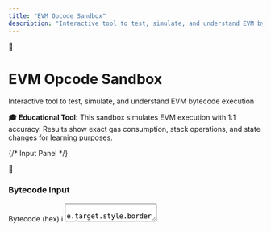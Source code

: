 ```yaml
---
title: "EVM Opcode Sandbox"
description: "Interactive tool to test, simulate, and understand EVM bytecode execution with real-time results and gas calculations."
---
```



<div style={{ maxWidth: '100%' }}>

<div style={{
  background: 'linear-gradient(135deg, #f8fafc 0%, #e2e8f0 100%)',
  border: '1px solid #cbd5e1',
  borderRadius: '1rem',
  padding: '2rem',
  marginBottom: '2rem',
  boxShadow: '0 4px 6px -1px rgba(0, 0, 0, 0.1)'
}}>
  <div style={{
    display: 'flex',
    alignItems: 'center',
    gap: '1rem',
    marginBottom: '1rem'
  }}>
    <div style={{
      background: 'linear-gradient(135deg, #4B47CA 0%, #6366f1 100%)',
      borderRadius: '0.75rem',
      padding: '0.75rem',
      color: 'white',
      fontSize: '1.5rem'
    }}>
      🔬
    </div>
    <div>
      <h1 style={{
        margin: '0',
        fontSize: '2rem',
        fontWeight: '700',
        background: 'linear-gradient(135deg, #4B47CA 0%, #6366f1 100%)',
        WebkitBackgroundClip: 'text',
        WebkitTextFillColor: 'transparent',
        backgroundClip: 'text'
      }}>
        EVM Opcode Sandbox
      </h1>
      <p style={{
        margin: '0.5rem 0 0 0',
        color: '#64748b',
        fontSize: '1.1rem'
      }}>
        Interactive tool to test, simulate, and understand EVM bytecode execution
      </p>
    </div>
  </div>

  <div style={{
    background: '#fef3c7',
    border: '1px solid #f59e0b',
    borderRadius: '0.5rem',
    padding: '1rem',
    fontSize: '0.9rem'
  }}>
    <strong>🎓 Educational Tool:</strong> This sandbox simulates EVM execution with 1:1 accuracy.
    Results show exact gas consumption, stack operations, and state changes for learning purposes.
  </div>
</div>

<div style={{
  display: 'grid',
  gridTemplateColumns: '1fr 1fr',
  gap: '2rem',
  marginBottom: '2rem'
}}>

{/* Input Panel */}
<div style={{
  background: '#ffffff',
  border: '1px solid #e2e8f0',
  borderRadius: '1rem',
  padding: '1.5rem',
  boxShadow: '0 1px 3px rgba(0, 0, 0, 0.1)'
}}>
  <div style={{
    display: 'flex',
    alignItems: 'center',
    gap: '0.75rem',
    marginBottom: '1.5rem',
    paddingBottom: '1rem',
    borderBottom: '2px solid #f1f5f9'
  }}>
    <div style={{
      background: 'linear-gradient(135deg, #22c55e 0%, #16a34a 100%)',
      borderRadius: '0.5rem',
      padding: '0.5rem',
      color: 'white',
      fontSize: '1.25rem'
    }}>
      📝
    </div>
    <h3 style={{
      margin: '0',
      fontSize: '1.25rem',
      fontWeight: '600',
      color: '#1e293b'
    }}>
      Bytecode Input
    </h3>
  </div>

  <div style={{ marginBottom: '1.25rem' }}>
    <label style={{
      display: 'block',
      marginBottom: '0.5rem',
      fontWeight: '600',
      color: '#374151',
      fontSize: '0.9rem'
    }}>
      <span title="Enter raw EVM bytecode in hexadecimal format">
        Bytecode (hex) ℹ️
      </span>
    </label>
    <textarea
      id="bytecode-input"
      placeholder="Enter bytecode... e.g., 6001600201600055"
      title="Raw EVM bytecode in hexadecimal format. Each pair of hex digits represents one byte/opcode."
      style={{
        width: '100%',
        height: '100px',
        padding: '0.75rem',
        border: '2px solid #e2e8f0',
        borderRadius: '0.75rem',
        fontFamily: '"JetBrains Mono", "Fira Code", monospace',
        fontSize: '0.875rem',
        resize: 'vertical',
        transition: 'border-color 0.2s ease',
        outline: 'none'
      }}
      onFocus={(e) => e.target.style.borderColor = '#4B47CA'}
      onBlur={(e) => e.target.style.borderColor = '#e2e8f0'}
    />
  </div>

  <div style={{ marginBottom: '1.25rem' }}>
    <label style={{
      display: 'block',
      marginBottom: '0.5rem',
      fontWeight: '600',
      color: '#374151',
      fontSize: '0.9rem'
    }}>
      <span title="Optional transaction input data">
        Call Data (hex) ℹ️
      </span>
    </label>
    <input
      id="calldata-input"
      type="text"
      placeholder="Optional call data... e.g., 0x1234abcd"
      title="Transaction input data that would be available via CALLDATALOAD opcodes"
      style={{
        width: '100%',
        padding: '0.75rem',
        border: '2px solid #e2e8f0',
        borderRadius: '0.75rem',
        fontFamily: '"JetBrains Mono", "Fira Code", monospace',
        fontSize: '0.875rem',
        transition: 'border-color 0.2s ease',
        outline: 'none'
      }}
      onFocus={(e) => e.target.style.borderColor = '#4B47CA'}
      onBlur={(e) => e.target.style.borderColor = '#e2e8f0'}
    />
  </div>

  <div style={{ marginBottom: '1.5rem' }}>
    <label style={{
      display: 'block',
      marginBottom: '0.5rem',
      fontWeight: '600',
      color: '#374151',
      fontSize: '0.9rem'
    }}>
      <span title="Maximum gas available for execution">
        Gas Limit ℹ️
      </span>
    </label>
    <input
      id="gas-input"
      type="number"
      defaultValue="1000000"
      min="1"
      title="Maximum amount of gas that can be consumed during execution"
      style={{
        width: '100%',
        padding: '0.75rem',
        border: '2px solid #e2e8f0',
        borderRadius: '0.75rem',
        fontSize: '0.875rem',
        transition: 'border-color 0.2s ease',
        outline: 'none'
      }}
      onFocus={(e) => e.target.style.borderColor = '#4B47CA'}
      onBlur={(e) => e.target.style.borderColor = '#e2e8f0'}
    />
  </div>

  <button
    id="execute-btn"
    title="Execute the bytecode and see step-by-step results"
    style={{
      width: '100%',
      background: 'linear-gradient(135deg, #4B47CA 0%, #6366f1 100%)',
      color: 'white',
      padding: '1rem 1.5rem',
      border: 'none',
      borderRadius: '0.75rem',
      fontWeight: '600',
      cursor: 'pointer',
      fontSize: '1rem',
      transition: 'all 0.2s ease',
      boxShadow: '0 2px 4px rgba(75, 71, 202, 0.2)'
    }}
    onMouseOver={(e) => {
      e.target.style.transform = 'translateY(-1px)';
      e.target.style.boxShadow = '0 4px 12px rgba(75, 71, 202, 0.3)';
    }}
    onMouseOut={(e) => {
      e.target.style.transform = 'translateY(0)';
      e.target.style.boxShadow = '0 2px 4px rgba(75, 71, 202, 0.2)';
    }}
  >
    🚀 Execute Bytecode
  </button>

  <details style={{
    background: '#f8fafc',
    padding: '1rem',
    borderRadius: '0.75rem',
    marginTop: '1rem',
    border: '1px solid #e2e8f0'
  }}>
    <summary style={{
      cursor: 'pointer',
      fontWeight: '600',
      color: '#374151',
      padding: '0.5rem',
      borderRadius: '0.5rem'
    }}>
      📚 Quick Examples
    </summary>
    <div style={{ marginTop: '1rem', fontSize: '0.875rem' }}>
      <div style={{ marginBottom: '1rem' }}>
        <div style={{ fontWeight: '600', color: '#374151', marginBottom: '0.25rem' }}>Simple Addition:</div>
        <code
          style={{
            display: 'block',
            background: '#1e293b',
            color: '#f1f5f9',
            padding: '0.5rem',
            borderRadius: '0.375rem',
            marginBottom: '0.25rem',
            cursor: 'pointer',
            fontSize: '0.8rem'
          }}
          onClick={(e) => {
            document.getElementById('bytecode-input').value = e.target.textContent;
            navigator.clipboard.writeText(e.target.textContent);
          }}
          title="Click to copy to input field"
        >
          6001600201600055
        </code>
        <div style={{ color: '#6b7280', fontSize: '0.75rem' }}>
          PUSH1 1, PUSH1 2, ADD, PUSH1 0, SSTORE
        </div>
      </div>

      <div style={{ marginBottom: '1rem' }}>
        <div style={{ fontWeight: '600', color: '#374151', marginBottom: '0.25rem' }}>Memory Store:</div>
        <code
          style={{
            display: 'block',
            background: '#1e293b',
            color: '#f1f5f9',
            padding: '0.5rem',
            borderRadius: '0.375rem',
            marginBottom: '0.25rem',
            cursor: 'pointer',
            fontSize: '0.8rem'
          }}
          onClick={(e) => {
            document.getElementById('bytecode-input').value = e.target.textContent;
            navigator.clipboard.writeText(e.target.textContent);
          }}
          title="Click to copy to input field"
        >
          600a600052
        </code>
        <div style={{ color: '#6b7280', fontSize: '0.75rem' }}>
          PUSH1 10, PUSH1 0, MSTORE
        </div>
      </div>

      <div>
        <div style={{ fontWeight: '600', color: '#374151', marginBottom: '0.25rem' }}>Conditional Jump:</div>
        <code
          style={{
            display: 'block',
            background: '#1e293b',
            color: '#f1f5f9',
            padding: '0.5rem',
            borderRadius: '0.375rem',
            marginBottom: '0.25rem',
            cursor: 'pointer',
            fontSize: '0.8rem'
          }}
          onClick={(e) => {
            document.getElementById('bytecode-input').value = e.target.textContent;
            navigator.clipboard.writeText(e.target.textContent);
          }}
          title="Click to copy to input field"
        >
          600160010760085750
        </code>
        <div style={{ color: '#6b7280', fontSize: '0.75rem' }}>
          PUSH1 1, PUSH1 1, EQ, PUSH1 8, JUMPI, POP
        </div>
      </div>
    </div>
  </details>
</div>

{/* Output Panel */}
<div style={{
  background: '#ffffff',
  border: '1px solid #e2e8f0',
  borderRadius: '1rem',
  padding: '1.5rem',
  boxShadow: '0 1px 3px rgba(0, 0, 0, 0.1)'
}}>
  <div style={{
    display: 'flex',
    alignItems: 'center',
    gap: '0.75rem',
    marginBottom: '1.5rem',
    paddingBottom: '1rem',
    borderBottom: '2px solid #f1f5f9'
  }}>
    <div style={{
      background: 'linear-gradient(135deg, #f59e0b 0%, #d97706 100%)',
      borderRadius: '0.5rem',
      padding: '0.5rem',
      color: 'white',
      fontSize: '1.25rem'
    }}>
      ⚡
    </div>
    <h3 style={{
      margin: '0',
      fontSize: '1.25rem',
      fontWeight: '600',
      color: '#1e293b'
    }}>
      Execution Results
    </h3>
  </div>

  <div
    id="execution-output"
    style={{
      background: 'linear-gradient(135deg, #1e293b 0%, #334155 100%)',
      color: '#f1f5f9',
      padding: '1.5rem',
      borderRadius: '0.75rem',
      fontFamily: '"JetBrains Mono", "Fira Code", monospace',
      fontSize: '0.8rem',
      lineHeight: '1.6',
      minHeight: '400px',
      maxHeight: '500px',
      overflow: 'auto',
      border: '1px solid #475569',
      whiteSpace: 'pre-wrap',
      wordBreak: 'break-all'
    }}
  >
    <div style={{ color: '#94a3b8', textAlign: 'center', paddingTop: '2rem' }}>
      <div style={{ fontSize: '2rem', marginBottom: '1rem' }}>🔧</div>
      <div>Ready to execute bytecode...</div>
      <br />
      <div style={{ fontSize: '0.75rem', lineHeight: '1.8' }}>
        This simulator will show:
        <br />• Step-by-step execution trace
        <br />• Stack state changes
        <br />• Memory operations
        <br />• Storage updates
        <br />• Gas consumption
        <br />• Final result or error
      </div>
    </div>
  </div>
</div>

</div>

<div style={{
  display: 'grid',
  gridTemplateColumns: 'repeat(auto-fit, minmax(250px, 1fr))',
  gap: '1.5rem',
  marginBottom: '2rem'
}}>

<div style={{
  background: 'linear-gradient(135deg, #dbeafe 0%, #bfdbfe 100%)',
  padding: '1.5rem',
  borderRadius: '1rem',
  border: '1px solid #3b82f6',
  boxShadow: '0 1px 3px rgba(59, 130, 246, 0.1)'
}}>
  <h4 style={{
    margin: '0 0 1rem 0',
    color: '#1e40af',
    fontSize: '1.1rem',
    fontWeight: '600',
    display: 'flex',
    alignItems: 'center',
    gap: '0.5rem'
  }}>
    🧮 Arithmetic (0x01-0x0b)
  </h4>
  <div style={{ fontSize: '0.85rem', color: '#1e40af', lineHeight: '1.6' }}>
    <div><code>01</code> ADD</div>
    <div><code>02</code> MUL</div>
    <div><code>03</code> SUB</div>
    <div><code>04</code> DIV</div>
    <div><code>06</code> MOD</div>
    <div><code>08</code> ADDMOD</div>
    <div><code>09</code> MULMOD</div>
    <div><code>0a</code> EXP</div>
  </div>
</div>

<div style={{
  background: 'linear-gradient(135deg, #dcfce7 0%, #bbf7d0 100%)',
  padding: '1.5rem',
  borderRadius: '1rem',
  border: '1px solid #22c55e',
  boxShadow: '0 1px 3px rgba(34, 197, 94, 0.1)'
}}>
  <h4 style={{
    margin: '0 0 1rem 0',
    color: '#15803d',
    fontSize: '1.1rem',
    fontWeight: '600',
    display: 'flex',
    alignItems: 'center',
    gap: '0.5rem'
  }}>
    ⚖️ Comparison (0x10-0x1d)
  </h4>
  <div style={{ fontSize: '0.85rem', color: '#15803d', lineHeight: '1.6' }}>
    <div><code>10</code> LT</div>
    <div><code>11</code> GT</div>
    <div><code>12</code> SLT</div>
    <div><code>13</code> SGT</div>
    <div><code>14</code> EQ</div>
    <div><code>15</code> ISZERO</div>
    <div><code>16</code> AND</div>
    <div><code>17</code> OR</div>
    <div><code>18</code> XOR</div>
    <div><code>19</code> NOT</div>
  </div>
</div>

<div style={{
  background: 'linear-gradient(135deg, #fefce8 0%, #fef3c7 100%)',
  padding: '1.5rem',
  borderRadius: '1rem',
  border: '1px solid #eab308',
  boxShadow: '0 1px 3px rgba(234, 179, 8, 0.1)'
}}>
  <h4 style={{
    margin: '0 0 1rem 0',
    color: '#a16207',
    fontSize: '1.1rem',
    fontWeight: '600',
    display: 'flex',
    alignItems: 'center',
    gap: '0.5rem'
  }}>
    📚 Stack Ops (0x50-0x5f)
  </h4>
  <div style={{ fontSize: '0.85rem', color: '#a16207', lineHeight: '1.6' }}>
    <div><code>50</code> POP</div>
    <div><code>51</code> MLOAD</div>
    <div><code>52</code> MSTORE</div>
    <div><code>53</code> MSTORE8</div>
    <div><code>54</code> SLOAD</div>
    <div><code>55</code> SSTORE</div>
    <div><code>56</code> JUMP</div>
    <div><code>57</code> JUMPI</div>
  </div>
</div>

<div style={{
  background: 'linear-gradient(135deg, #fdf2f8 0%, #fce7f3 100%)',
  padding: '1.5rem',
  borderRadius: '1rem',
  border: '1px solid #ec4899',
  boxShadow: '0 1px 3px rgba(236, 72, 153, 0.1)'
}}>
  <h4 style={{
    margin: '0 0 1rem 0',
    color: '#be185d',
    fontSize: '1.1rem',
    fontWeight: '600',
    display: 'flex',
    alignItems: 'center',
    gap: '0.5rem'
  }}>
    📦 Push Ops (0x60-0x7f)
  </h4>
  <div style={{ fontSize: '0.85rem', color: '#be185d', lineHeight: '1.6' }}>
    <div><code>60</code> PUSH1</div>
    <div><code>61</code> PUSH2</div>
    <div><code>62</code> PUSH3</div>
    <div>...</div>
    <div><code>7f</code> PUSH32</div>
  </div>
</div>

</div>

## Understanding Execution Results

<div style={{
  display: 'grid',
  gridTemplateColumns: 'repeat(auto-fit, minmax(300px, 1fr))',
  gap: '1.5rem',
  marginBottom: '2rem'
}}>

<div style={{
  background: '#f8fafc',
  padding: '1.5rem',
  borderRadius: '1rem',
  border: '1px solid #e2e8f0'
}}>
  <h4 style={{ margin: '0 0 1rem 0', color: '#1f2937', display: 'flex', alignItems: 'center', gap: '0.5rem' }}>
    📊 Execution Summary
  </h4>
  <ul style={{ margin: '0', paddingLeft: '1.5rem', color: '#374151', lineHeight: '1.8' }}>
    <li><strong>Gas Used:</strong> Total gas consumed</li>
    <li><strong>Stack Size:</strong> Remaining stack items</li>
    <li><strong>Storage Entries:</strong> Modified storage slots</li>
    <li><strong>Status:</strong> Success or error details</li>
  </ul>
</div>

<div style={{
  background: '#f8fafc',
  padding: '1.5rem',
  borderRadius: '1rem',
  border: '1px solid #e2e8f0'
}}>
  <h4 style={{ margin: '0 0 1rem 0', color: '#1f2937', display: 'flex', alignItems: 'center', gap: '0.5rem' }}>
    🔍 Step-by-Step Trace
  </h4>
  <ul style={{ margin: '0', paddingLeft: '1.5rem', color: '#374151', lineHeight: '1.8' }}>
    <li><strong>PC:</strong> Program counter position</li>
    <li><strong>Opcode:</strong> Executed instruction</li>
    <li><strong>Gas Cost:</strong> Gas consumed per step</li>
    <li><strong>Stack Changes:</strong> Before/after states</li>
  </ul>
</div>

<div style={{
  background: '#f8fafc',
  padding: '1.5rem',
  borderRadius: '1rem',
  border: '1px solid #e2e8f0'
}}>
  <h4 style={{ margin: '0 0 1rem 0', color: '#1f2937', display: 'flex', alignItems: 'center', gap: '0.5rem' }}>
    📦 Final State
  </h4>
  <ul style={{ margin: '0', paddingLeft: '1.5rem', color: '#374151', lineHeight: '1.8' }}>
    <li><strong>Stack:</strong> Remaining values</li>
    <li><strong>Storage:</strong> Persistent data</li>
    <li><strong>Memory:</strong> Temporary data</li>
    <li><strong>Return Data:</strong> Function output</li>
  </ul>
</div>

</div>

<Card title="🔗 Related Developer Tools" icon="wrench">
  Explore other development resources:

  **Interactive Tools**
  - [Foundry for Testing](/docs/evm/developers/tooling-and-resources/foundry-guide) - Advanced testing framework
  - [Contract Wizard](/docs/evm/developers/tooling-and-resources/contract-wizard) - Generate standard contracts

  **Advanced Features**
  - [Precompiled Contracts](/docs/evm/developers/precompiles) - Access Cosmos SDK from Solidity
  - [Cross-Chain Patterns](/docs/evm/developers/advanced) - Build hybrid applications
</Card>

<PageFeedback />

</div>

<script>
{`
class EVMSimulator {
  constructor() {
    this.reset(1000000);
  }

  reset(gasLimit, calldata = []) {
    this.stack = [];
    this.memory = new Array(1024).fill(0);
    this.storage = {};
    this.pc = 0;
    this.gas = gasLimit;
    this.gasUsed = 0;
    this.logs = [];
    this.calldata = calldata;
    this.halted = false;
    this.returnData = null;
    this.error = null;
  }

  consumeGas(amount) {
    if (this.gas < amount) {
      throw new Error(\`Out of gas: needed \${amount}, have \${this.gas}\`);
    }
    this.gas -= amount;
    this.gasUsed += amount;
  }

  pushStack(value) {
    if (this.stack.length >= 1024) {
      throw new Error('Stack overflow');
    }
    this.stack.push(BigInt(value) & ((1n << 256n) - 1n));
  }

  popStack() {
    if (this.stack.length === 0) {
      throw new Error('Stack underflow');
    }
    return this.stack.pop();
  }

  memoryExpand(offset, size) {
    const needed = offset + size;
    if (needed > this.memory.length) {
      const newSize = Math.ceil(needed / 32) * 32;
      const expansion = newSize - this.memory.length;
      this.consumeGas(Math.floor(expansion / 32) * 3);
      this.memory = this.memory.concat(new Array(newSize - this.memory.length).fill(0));
    }
  }

  loadMemory(offset, size) {
    this.memoryExpand(offset, size);
    return this.memory.slice(offset, offset + size);
  }

  storeMemory(offset, data) {
    this.memoryExpand(offset, data.length);
    for (let i = 0; i < data.length; i++) {
      this.memory[offset + i] = data[i] & 0xff;
    }
  }

  executeOpcode(opcode, bytecode) {
    this.consumeGas(3);

    switch (opcode) {
      case 0x00: // STOP
        this.halted = true;
        break;

      case 0x01: // ADD
        {
          const a = this.popStack();
          const b = this.popStack();
          this.pushStack((a + b) & ((1n << 256n) - 1n));
        }
        break;

      case 0x02: // MUL
        {
          const a = this.popStack();
          const b = this.popStack();
          this.pushStack((a * b) & ((1n << 256n) - 1n));
        }
        break;

      case 0x03: // SUB
        {
          const a = this.popStack();
          const b = this.popStack();
          this.pushStack((a - b) & ((1n << 256n) - 1n));
        }
        break;

      case 0x04: // DIV
        {
          const a = this.popStack();
          const b = this.popStack();
          if (b === 0n) {
            this.pushStack(0n);
          } else {
            this.pushStack(a / b);
          }
        }
        break;

      case 0x06: // MOD
        {
          const a = this.popStack();
          const b = this.popStack();
          if (b === 0n) {
            this.pushStack(0n);
          } else {
            this.pushStack(a % b);
          }
        }
        break;

      case 0x10: // LT
        {
          const a = this.popStack();
          const b = this.popStack();
          this.pushStack(a < b ? 1n : 0n);
        }
        break;

      case 0x11: // GT
        {
          const a = this.popStack();
          const b = this.popStack();
          this.pushStack(a > b ? 1n : 0n);
        }
        break;

      case 0x14: // EQ
        {
          const a = this.popStack();
          const b = this.popStack();
          this.pushStack(a === b ? 1n : 0n);
        }
        break;

      case 0x15: // ISZERO
        {
          const a = this.popStack();
          this.pushStack(a === 0n ? 1n : 0n);
        }
        break;

      case 0x16: // AND
        {
          const a = this.popStack();
          const b = this.popStack();
          this.pushStack(a & b);
        }
        break;

      case 0x17: // OR
        {
          const a = this.popStack();
          const b = this.popStack();
          this.pushStack(a | b);
        }
        break;

      case 0x18: // XOR
        {
          const a = this.popStack();
          const b = this.popStack();
          this.pushStack(a ^ b);
        }
        break;

      case 0x19: // NOT
        {
          const a = this.popStack();
          this.pushStack(~a & ((1n << 256n) - 1n));
        }
        break;

      case 0x50: // POP
        this.popStack();
        break;

      case 0x51: // MLOAD
        {
          const offset = Number(this.popStack());
          this.consumeGas(3);
          const data = this.loadMemory(offset, 32);
          let value = 0n;
          for (let i = 0; i < 32; i++) {
            value = (value << 8n) + BigInt(data[i] || 0);
          }
          this.pushStack(value);
        }
        break;

      case 0x52: // MSTORE
        {
          const offset = Number(this.popStack());
          const value = this.popStack();
          this.consumeGas(3);
          const data = [];
          for (let i = 31; i >= 0; i--) {
            data.push(Number((value >> BigInt(i * 8)) & 0xffn));
          }
          this.storeMemory(offset, data);
        }
        break;

      case 0x54: // SLOAD
        {
          const key = this.popStack().toString();
          this.consumeGas(800);
          this.pushStack(BigInt(this.storage[key] || 0));
        }
        break;

      case 0x55: // SSTORE
        {
          const key = this.popStack().toString();
          const value = this.popStack();
          this.consumeGas(20000);
          this.storage[key] = value.toString();
        }
        break;

      case 0x56: // JUMP
        {
          const dest = Number(this.popStack());
          if (dest >= bytecode.length || bytecode[dest] !== 0x5b) {
            throw new Error(\`Invalid jump destination: \${dest}\`);
          }
          this.pc = dest;
          return;
        }

      case 0x57: // JUMPI
        {
          const dest = Number(this.popStack());
          const condition = this.popStack();
          if (condition !== 0n) {
            if (dest >= bytecode.length || bytecode[dest] !== 0x5b) {
              throw new Error(\`Invalid jump destination: \${dest}\`);
            }
            this.pc = dest;
            return;
          }
        }
        break;

      case 0x5b: // JUMPDEST
        break;

      default:
        if (opcode >= 0x60 && opcode <= 0x7f) {
          const size = opcode - 0x5f;
          let value = 0n;
          for (let i = 0; i < size; i++) {
            this.pc++;
            if (this.pc >= bytecode.length) {
              throw new Error('Unexpected end of bytecode');
            }
            value = (value << 8n) + BigInt(bytecode[this.pc]);
          }
          this.pushStack(value);
        } else {
          throw new Error(\`Unknown opcode: 0x\${opcode.toString(16).padStart(2, '0')}\`);
        }
    }

    this.pc++;
  }

  run(bytecode, maxSteps = 1000) {
    const trace = [];
    let steps = 0;

    try {
      while (!this.halted && this.pc < bytecode.length && steps < maxSteps) {
        const opcode = bytecode[this.pc];
        const stackBefore = [...this.stack];
        const pcBefore = this.pc;
        const gasBefore = this.gas;

        const opcodeName = this.getOpcodeName(opcode);

        this.executeOpcode(opcode, bytecode);

        trace.push({
          step: steps,
          pc: pcBefore,
          opcode: \`0x\${opcode.toString(16).padStart(2, '0')}\`,
          opcodeName,
          stackBefore,
          stackAfter: [...this.stack],
          gasUsed: gasBefore - this.gas,
          totalGasUsed: this.gasUsed
        });

        steps++;
      }

      if (steps >= maxSteps) {
        throw new Error('Execution exceeded maximum steps');
      }

    } catch (error) {
      this.error = error.message;
      trace.push({
        step: steps,
        pc: this.pc,
        error: error.message
      });
    }

    return trace;
  }

  getOpcodeName(opcode) {
    const opcodeNames = {
      0x00: 'STOP', 0x01: 'ADD', 0x02: 'MUL', 0x03: 'SUB', 0x04: 'DIV',
      0x06: 'MOD', 0x08: 'ADDMOD', 0x09: 'MULMOD', 0x0a: 'EXP',
      0x10: 'LT', 0x11: 'GT', 0x12: 'SLT', 0x13: 'SGT', 0x14: 'EQ',
      0x15: 'ISZERO', 0x16: 'AND', 0x17: 'OR', 0x18: 'XOR', 0x19: 'NOT',
      0x50: 'POP', 0x51: 'MLOAD', 0x52: 'MSTORE', 0x53: 'MSTORE8',
      0x54: 'SLOAD', 0x55: 'SSTORE', 0x56: 'JUMP', 0x57: 'JUMPI',
      0x5b: 'JUMPDEST'
    };

    if (opcodeNames[opcode]) {
      return opcodeNames[opcode];
    } else if (opcode >= 0x60 && opcode <= 0x7f) {
      return \`PUSH\${opcode - 0x5f}\`;
    } else {
      return 'UNKNOWN';
    }
  }
}

let evm = new EVMSimulator();

function executeOpcode() {
  const bytecodeInput = document.getElementById('bytecode-input').value.trim();
  const calldataInput = document.getElementById('calldata-input').value.trim();
  const gasInput = parseInt(document.getElementById('gas-input').value);
  const output = document.getElementById('execution-output');

  try {
    const cleanBytecode = bytecodeInput.replace(/0x/gi, '').replace(/\\s/g, '');
    if (!/^[0-9a-f]*$/i.test(cleanBytecode)) {
      throw new Error('Invalid bytecode format');
    }

    const bytecode = [];
    for (let i = 0; i < cleanBytecode.length; i += 2) {
      bytecode.push(parseInt(cleanBytecode.substr(i, 2), 16));
    }

    let calldata = [];
    if (calldataInput) {
      const cleanCalldata = calldataInput.replace(/0x/gi, '').replace(/\\s/g, '');
      for (let i = 0; i < cleanCalldata.length; i += 2) {
        calldata.push(parseInt(cleanCalldata.substr(i, 2), 16));
      }
    }

    evm.reset(gasInput, calldata);
    const trace = evm.run(bytecode);

    let result = \`📊 EXECUTION SUMMARY\\n\`;
    result += \`\${'═'.repeat(50)}\\n\`;
    result += \`Gas Used: \${evm.gasUsed.toLocaleString()} / \${gasInput.toLocaleString()}\\n\`;
    result += \`Final Stack Size: \${evm.stack.length}\\n\`;
    result += \`Storage Entries: \${Object.keys(evm.storage).length}\\n\`;

    if (evm.error) {
      result += \`Status: ❌ ERROR\\n\`;
      result += \`Error: \${evm.error}\\n\`;
    } else {
      result += \`Status: ✅ SUCCESS\\n\`;
    }

    result += \`\\n🔍 EXECUTION TRACE\\n\`;
    result += \`\${'═'.repeat(50)}\\n\`;

    trace.forEach(step => {
      if (step.error) {
        result += \`Step \${step.step.toString().padStart(2)}: ❌ \${step.error}\\n\`;
        return;
      }

      result += \`Step \${step.step.toString().padStart(2)}: \`;
      result += \`PC=\${step.pc.toString().padStart(3)} \`;
      result += \`\${step.opcode} \${step.opcodeName.padEnd(8)} \`;
      result += \`Gas=\${step.gasUsed.toString().padStart(5)}\\n\`;

      if (step.stackBefore.length !== step.stackAfter.length ||
          !step.stackBefore.every((val, i) => val === step.stackAfter[i])) {
        const beforeTop3 = step.stackBefore.slice(-3).reverse();
        const afterTop3 = step.stackAfter.slice(-3).reverse();
        result += \`      Stack: [\${beforeTop3.map(v => '0x' + v.toString(16).padStart(4, '0')).join(', ')}]\\n\`;
        result += \`          -> [\${afterTop3.map(v => '0x' + v.toString(16).padStart(4, '0')).join(', ')}]\\n\`;
      }
    });

    result += \`\\n📦 FINAL STATE\\n\`;
    result += \`\${'═'.repeat(30)}\\n\`;

    if (evm.stack.length > 0) {
      result += \`Stack (top 5):\\n\`;
      evm.stack.slice(-5).reverse().forEach((value, i) => {
        result += \`  [\${evm.stack.length - 1 - i}]: 0x\${value.toString(16).padStart(8, '0')}\\n\`;
      });
    } else {
      result += \`Stack: Empty\\n\`;
    }

    if (Object.keys(evm.storage).length > 0) {
      result += \`\\nStorage:\\n\`;
      Object.entries(evm.storage).forEach(([key, value]) => {
        result += \`  [\${key}]: \${value}\\n\`;
      });
    } else {
      result += \`\\nStorage: Empty\\n\`;
    }

    output.textContent = result;

  } catch (error) {
    output.textContent = \`❌ ERROR: \${error.message}\`;
  }
}

document.addEventListener('DOMContentLoaded', function() {
  const executeBtn = document.getElementById('execute-btn');
  if (executeBtn) {
    executeBtn.addEventListener('click', executeOpcode);
  }

  const inputs = ['bytecode-input', 'calldata-input', 'gas-input'];
  inputs.forEach(id => {
    const element = document.getElementById(id);
    if (element) {
      element.addEventListener('keypress', function(e) {
        if (e.key === 'Enter') {
          executeOpcode();
        }
      });
    }
  });
});
`}
</script>
</rewritten_file>